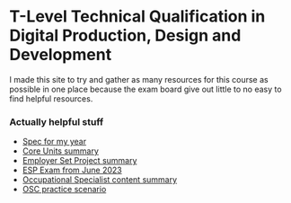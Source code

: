 # T-Level Technical Qualification in Digital Production, Design and Development

I made this site to try and gather as many resources for this course as possible in one place because the exam board give out little to no easy to find helpful resources.

### Actually helpful stuff

- [Spec for my year](https://qualifications.pearson.com/content/dam/pdf/TLevels/digital/2020/specification-and-sample-assessments/t-level-tq-in-digital-production-design-and-development-spec1.pdf)
- [Core Units summary](/core-units)
- [Employer Set Project summary](/esp)
- [ESP Exam from June 2023](/esp/june-2023)
- [Occupational Specialist content summary](/osc)
- [OSC practice scenario](/osc/bean-and-brew)
